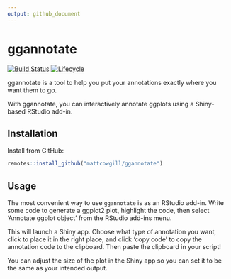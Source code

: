 ```yaml
---
output: github_document
---
```


<!-- README.md is generated from README.Rmd. Please edit that file -->

  
# ggannotate
  <!-- badges: start -->
  
[![Build Status](https://travis-ci.org/MattCowgill/ggannotate.svg?branch=master)](https://travis-ci.org/MattCowgill/ggannotate)
[![Lifecycle](https://img.shields.io/badge/lifecycle-experimental-orange.svg)](https://www.tidyverse.org/lifecycle/#experimental)

  <!-- badges: end -->
  
ggannotate is a tool to help you put your annotations exactly where you want them to go. 

With ggannotate, you can interactively annotate ggplots using a Shiny-based RStudio add-in.


## Installation

Install from GitHub:

```r
remotes::install_github("mattcowgill/ggannotate")
```

## Usage

The most convenient way to use `ggannotate` is as an RStudio add-in. Write some code to generate a ggplot2 plot, highlight the code, then select 'Annotate ggplot object' from the RStudio add-ins menu.

This will launch a Shiny app. Choose what type of annotation you want, click to place it in the right place, and click 'copy code' to copy the annotation code to the clipboard. Then paste the clipboard in your script!

You can adjust the size of the plot in the Shiny app so you can set it to be the same as your intended output.

